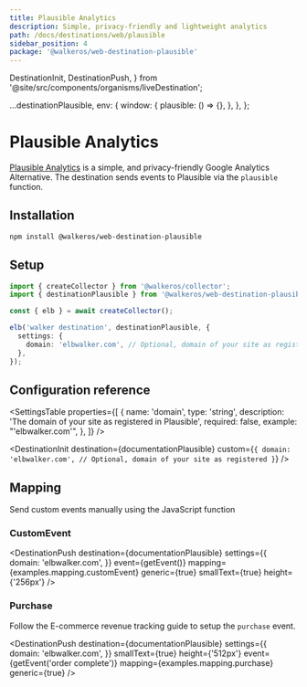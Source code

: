 ```yaml
---
title: Plausible Analytics
description: Simple, privacy-friendly and lightweight analytics
path: /docs/destinations/web/plausible
sidebar_position: 4
package: '@walkeros/web-destination-plausible'
---
```


  DestinationInit,
  DestinationPush,
} from '@site/src/components/organisms/liveDestination';

  ...destinationPlausible,
  env: {
    window: {
      plausible: () => {},
    },
  },
};

# Plausible Analytics

<PackageLink
  env="web"
  github="packages/web/destinations/plausible"
  npm="@walkeros/web-destination-plausible"
/>

[Plausible Analytics](https://plausible.io/) is a simple, and privacy-friendly
Google Analytics Alternative. The destination sends events to Plausible via the
`plausible` function.

## Installation

```bash
npm install @walkeros/web-destination-plausible
```

## Setup

```typescript
import { createCollector } from '@walkeros/collector';
import { destinationPlausible } from '@walkeros/web-destination-plausible';

const { elb } = await createCollector();

elb('walker destination', destinationPlausible, {
  settings: {
    domain: 'elbwalker.com', // Optional, domain of your site as registered
  },
});
```

## Configuration reference

<SettingsTable
  properties={[
    {
      name: 'domain',
      type: 'string',
      description: 'The domain of your site as registered in Plausible',
      required: false,
      example: "'elbwalker.com'",
    },
  ]}
/>

<DestinationInit
  destination={documentationPlausible}
  custom={`{
    domain: 'elbwalker.com', // Optional, domain of your site as registered
  }`}
/>

## Mapping

Send&nbsp;<Link to="https://plausible.io/docs/custom-event-goals#trigger-custom-events-manually-with-a-javascript-function">custom
events</Link> manually using the JavaScript function

### CustomEvent

<DestinationPush
  destination={documentationPlausible}
  settings={{
    domain: 'elbwalker.com',
  }}
  event={getEvent()}
  mapping={examples.mapping.customEvent}
  generic={true}
  smallText={true}
  height={'256px'}
/>

### Purchase

Follow
the&nbsp;<Link to="https://plausible.io/docs/ecommerce-revenue-tracking">E-commerce
revenue tracking</Link> guide to setup the `purchase` event.

<DestinationPush
  destination={documentationPlausible}
  settings={{
    domain: 'elbwalker.com',
  }}
  smallText={true}
  height={'512px'}
  event={getEvent('order complete')}
  mapping={examples.mapping.purchase}
  generic={true}
/>
